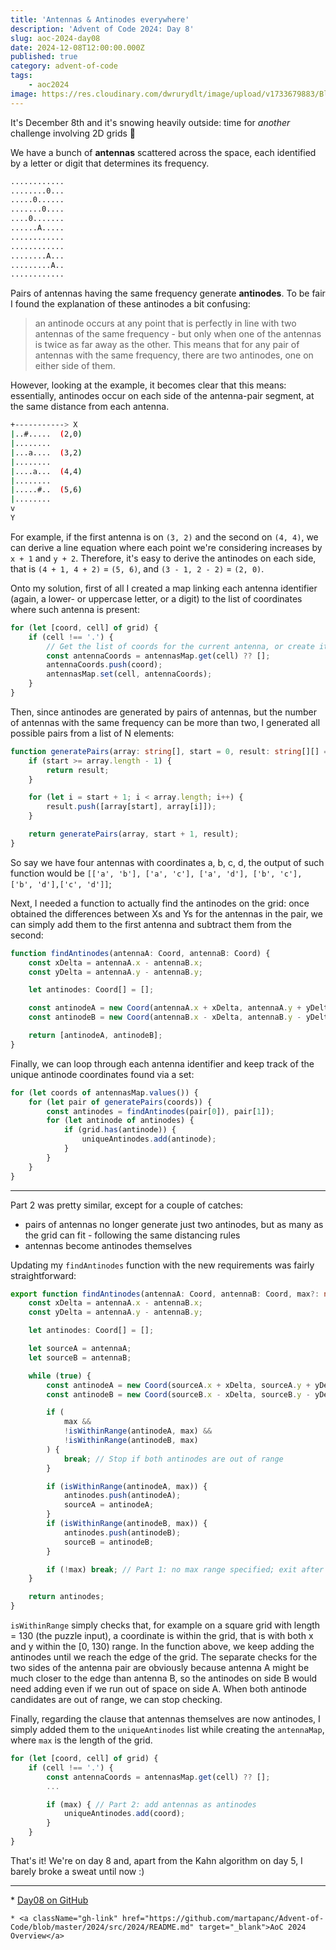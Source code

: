 ```yaml
---
title: 'Antennas & Antinodes everywhere'
description: 'Advent of Code 2024: Day 8'
slug: aoc-2024-day08
date: 2024-12-08T12:00:00.000Z
published: true
category: advent-of-code
tags:
    - aoc2024
image: https://res.cloudinary.com/dwrurydlt/image/upload/v1733679883/Blog/2024-day-8_r1a9kv.webp
---
```


It's December 8th and it's snowing heavily outside: time for _another_ challenge involving 2D grids 🥶

We have a bunch of **antennas** scattered across the space, each identified by a letter or digit that determines its frequency.

```bash
............
........0...
.....0......
.......0....
....0.......
......A.....
............
............
........A...
.........A..
............
```

Pairs of antennas having the same frequency generate **antinodes**. To be fair I found the explanation of these antinodes a bit confusing:

> an antinode occurs at any point that is perfectly in line with two antennas of the same frequency - but only when one of the antennas is twice as far away as the other. This means that for any pair of antennas with the same frequency, there are two antinodes, one on either side of them.

However, looking at the example, it becomes clear that this means: essentially, antinodes occur on each side of the antenna-pair segment, at the same distance from each antenna.

```bash
+-----------> X
|..#.....  (2,0)
|........
|...a....  (3,2)
|........
|....a...  (4,4)
|........
|.....#..  (5,6)
|........
v
Y
```

For example, if the first antenna is on `(3, 2)` and the second on `(4, 4)`, we can derive a line equation where each point we're considering increases by `x + 1` and `y + 2`. Therefore, it's easy to derive the antinodes on each side, that is `(4 + 1, 4 + 2)` = `(5, 6)`, and `(3 - 1, 2 - 2)` = `(2, 0)`.

Onto my solution, first of all I created a map linking each antenna identifier (again, a lower- or uppercase letter, or a digit) to the list of coordinates where such antenna is present:

```ts
for (let [coord, cell] of grid) {
    if (cell !== '.') {
        // Get the list of coords for the current antenna, or create it if it doesn't exist yet
        const antennaCoords = antennasMap.get(cell) ?? [];
        antennaCoords.push(coord);
        antennasMap.set(cell, antennaCoords);
    }
}
```

Then, since antinodes are generated by pairs of antennas, but the number of antennas with the same frequency can be more than two, I generated all possible pairs from a list of N elements:

```ts
function generatePairs(array: string[], start = 0, result: string[][] = []) {
    if (start >= array.length - 1) {
        return result;
    }

    for (let i = start + 1; i < array.length; i++) {
        result.push([array[start], array[i]]);
    }

    return generatePairs(array, start + 1, result);
}
```

So say we have four antennas with coordinates a, b, c, d, the output of such function would be `[['a', 'b'], ['a', 'c'], ['a', 'd'], ['b', 'c'], ['b', 'd'],['c', 'd']]`;

Next, I needed a function to actually find the antinodes on the grid: once obtained the differences between Xs and Ys for the antennas in the pair, we can simply add them to the first antenna and subtract them from the second:

```ts
function findAntinodes(antennaA: Coord, antennaB: Coord) {
    const xDelta = antennaA.x - antennaB.x;
    const yDelta = antennaA.y - antennaB.y;

    let antinodes: Coord[] = [];

    const antinodeA = new Coord(antennaA.x + xDelta, antennaA.y + yDelta);
    const antinodeB = new Coord(antennaB.x - xDelta, antennaB.y - yDelta);

    return [antinodeA, antinodeB];
}
```

Finally, we can loop through each antenna identifier and keep track of the unique antinode coordinates found via a set:

```ts
for (let coords of antennasMap.values()) {
    for (let pair of generatePairs(coords)) {
        const antinodes = findAntinodes(pair[0]), pair[1]);
        for (let antinode of antinodes) {
            if (grid.has(antinode)) {
                uniqueAntinodes.add(antinode);
            }
        }
    }
}
```

---

Part 2 was pretty similar, except for a couple of catches:

- pairs of antennas no longer generate just two antinodes, but as many as the grid can fit - following the same distancing rules
- antennas become antinodes themselves

Updating my `findAntinodes` function with the new requirements was fairly straightforward:

```ts
export function findAntinodes(antennaA: Coord, antennaB: Coord, max?: number) {
    const xDelta = antennaA.x - antennaB.x;
    const yDelta = antennaA.y - antennaB.y;

    let antinodes: Coord[] = [];

    let sourceA = antennaA;
    let sourceB = antennaB;

    while (true) {
        const antinodeA = new Coord(sourceA.x + xDelta, sourceA.y + yDelta);
        const antinodeB = new Coord(sourceB.x - xDelta, sourceB.y - yDelta);

        if (
            max &&
            !isWithinRange(antinodeA, max) &&
            !isWithinRange(antinodeB, max)
        ) {
            break; // Stop if both antinodes are out of range
        }

        if (isWithinRange(antinodeA, max)) {
            antinodes.push(antinodeA);
            sourceA = antinodeA;
        }
        if (isWithinRange(antinodeB, max)) {
            antinodes.push(antinodeB);
            sourceB = antinodeB;
        }

        if (!max) break; // Part 1: no max range specified; exit after the first iteration
    }

    return antinodes;
}
```

`isWithinRange` simply checks that, for example on a square grid with length = 130 (the puzzle input), a coordinate is within the grid, that is with both x and y within the [0, 130) range.
In the function above, we keep adding the antinodes until we reach the edge of the grid. The separate checks for the two sides of the antenna pair are obviously because antenna A might be much closer to the edge than antenna B, so the antinodes on side B would need adding even if we run out of space on side A. When both antinode candidates are out of range, we can stop checking.

Finally, regarding the clause that antennas themselves are now antinodes, I simply added them to the `uniqueAntinodes` list while creating the `antennaMap`, where `max` is the length of the grid.

```ts
for (let [coord, cell] of grid) {
    if (cell !== '.') {
        const antennaCoords = antennasMap.get(cell) ?? [];
        ...

        if (max) { // Part 2: add antennas as antinodes
            uniqueAntinodes.add(coord);
        }
    }
}
```

That's it!
We're on day 8 and, apart from the Kahn algorithm on day 5, I barely broke a sweat until now :)

---

<div className="flex flex-col gap-2">
    * <a className="gh-link" href="https://github.com/martapanc/Advent-of-Code/blob/master/2024/src/2024/day08/day08.ts" target="_blank">Day08 on GitHub</a>

    * <a className="gh-link" href="https://github.com/martapanc/Advent-of-Code/blob/master/2024/src/2024/README.md" target="_blank">AoC 2024 Overview</a>

</div>
